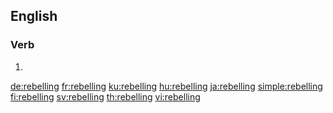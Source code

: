==English==

===Verb===
{{head|en|present participle}}

# {{present participle of|rebel|lang=en|nocat=1}}

[[de:rebelling]]
[[fr:rebelling]]
[[ku:rebelling]]
[[hu:rebelling]]
[[ja:rebelling]]
[[simple:rebelling]]
[[fi:rebelling]]
[[sv:rebelling]]
[[th:rebelling]]
[[vi:rebelling]]